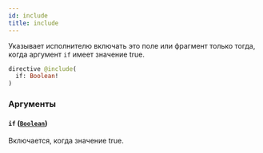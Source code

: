 ```yaml
---
id: include
title: include
---
```



Указывает исполнителю включать это поле или фрагмент только тогда, когда аргумент `if` имеет значение true.

```graphql
directive @include(
  if: Boolean!
)
```


### Аргументы

#### `if` ([`Boolean`](/reference/scalars/boolean))

Включается, когда значение true.




